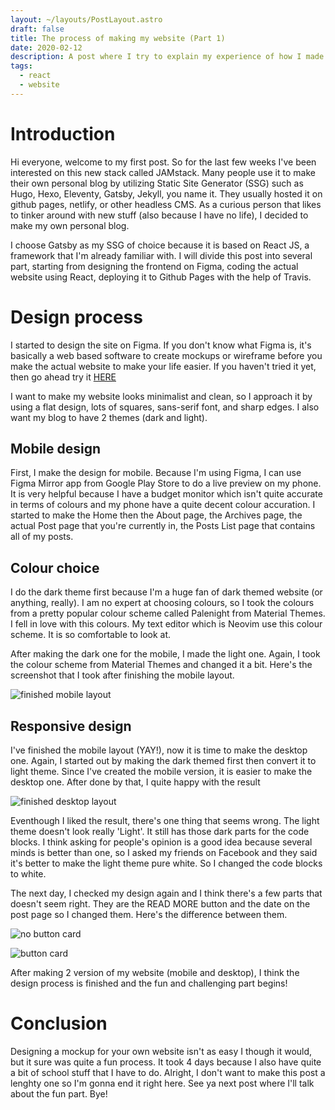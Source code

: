 ```yaml
---
layout: ~/layouts/PostLayout.astro
draft: false
title: The process of making my website (Part 1)
date: 2020-02-12
description: A post where I try to explain my experience of how I made my website using React and Gatsby
tags:
  - react
  - website
---
```


# Introduction
Hi everyone, welcome to my first post. So for the last few weeks I've been interested on this new stack called JAMstack. Many people use it to make their own personal blog by utilizing Static Site Generator (SSG) such as Hugo, Hexo, Eleventy, Gatsby, Jekyll, you name it. They usually hosted it on github pages, netlify, or other headless CMS. As a curious person that likes to tinker around with new stuff (also because I have no life), I decided to make my own personal blog.

I choose Gatsby as my SSG of choice because it is based on React JS, a framework that I'm already familiar with. I will divide this post into several part, starting from designing the frontend on Figma, coding the actual website using React, deploying it to Github Pages with the help of Travis.

# Design process

I started to design the site on Figma. If you don't know what Figma is, it's basically a web based software to create mockups or wireframe before you make the actual website to make your life easier. If you haven't tried it yet, then go ahead try it [HERE](https://figma.com/)

I want to make my website looks minimalist and clean, so I approach it by using a flat design, lots of squares, sans-serif font, and sharp edges. I also want my blog to have 2 themes (dark and light).

## Mobile design

First, I make the design for mobile. Because I'm using Figma, I can use Figma Mirror app from Google Play Store to do a live preview on my phone. It is very helpful because I have a budget monitor which isn't quite accurate in terms of colours and my phone have a quite decent colour accuration. I started to make the Home then the About page, the Archives page, the actual Post page that you're currently in, the Posts List page that contains all of my posts.

## Colour choice

I do the dark theme first because I'm a huge fan of dark themed website (or anything, really). I am no expert at choosing colours, so I took the colours from a pretty popular colour scheme called Palenight from Material Themes. I fell in love with this colours. My text editor which is Neovim use this colour scheme. It is so comfortable to look at.

After making the dark one for the mobile, I made the light one. Again, I took the colour scheme from Material Themes and changed it a bit. Here's the screenshot that I took after finishing the mobile layout.

![finished mobile layout](/assets/post/making-of-my-site/mobile-finished.png)

## Responsive design
I've finished the mobile layout (YAY!), now it is time to make the desktop one. Again, I started out by making the dark themed first then convert it to light theme. Since I've created the mobile version, it is easier to make the desktop one. After done by that, I quite happy with the result

![finished desktop layout](/assets/post/making-of-my-site/finished-partial.png)

Eventhough I liked the result, there's one thing that seems wrong. The light theme doesn't look really 'Light'. It still has those dark parts for the code blocks. I think asking for people's opinion is a good idea because several minds is better than one, so I asked my friends on Facebook and they said it's better to make the light theme pure white. So I changed the code blocks to white.

The next day, I checked my design again and I think there's a few parts that doesn't seem right. They are the READ MORE button and the date on the post page so I changed them. Here's the difference between them.

![no button card](/assets/post/making-of-my-site/no-button.png)

![button card](/assets/post/making-of-my-site/button.png)

After making 2 version of my website (mobile and desktop), I think the design process is finished and the fun and challenging part begins!

# Conclusion

Designing a mockup for your own website isn't as easy I though it would, but it sure was quite a fun process. It took 4 days because I also have quite a bit of school stuff that I have to do. Alright, I don't want to make this post a lenghty one so I'm gonna end it right here. See ya next post where I'll talk about the fun part. Bye!
